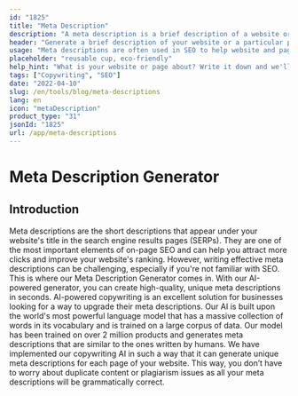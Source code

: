 ```yaml
---
id: "1825"
title: "Meta Description"
description: "A meta description is a brief description of a website or a particular page on a website. It is typically used by search engines to display a summary of the website or page in their search results."
header: "Generate a brief description of your website or a particular page on your website."
usage: "Meta descriptions are often used in SEO to help website and pages rank higher in search engine results. The following generator can help you create meta descriptions that are tailored to your specific keywords and best suited to your brand."
placeholder: "reusable cup, eco-friendly"
help_hint: "What is your website or page about? Write it down and we'll turn it into a Meta Description."
tags: ["Copywriting", "SEO"]
date: "2022-04-10"
slug: /en/tools/blog/meta-descriptions
lang: en
icon: "metaDescription"
product_type: "31"
jsonId: "1825"
url: /app/meta-descriptions
---
```


# Meta Description Generator

## Introduction

Meta descriptions are the short descriptions that appear under your website's title in the search engine results pages (SERPs). They are one of the most important elements of on-page SEO and can help you attract more clicks and improve your website's ranking. However, writing effective meta descriptions can be challenging, especially if you're not familiar with SEO. This is where our Meta Description Generator comes in. With our AI-powered generator, you can create high-quality, unique meta descriptions in seconds. AI-powered copywriting is an excellent solution for businesses looking for a way to upgrade their meta descriptions. Our AI is built upon the world's most powerful language model that has a massive collection of words in its vocabulary and is trained on a large corpus of data. Our model has been trained on over 2 million products and generates meta descriptions that are similar to the ones written by humans. We have implemented our copywriting AI in such a way that it can generate unique meta descriptions for each page of your website. This way, you don’t have to worry about duplicate content or plagiarism issues as all your meta descriptions will be grammatically correct.
